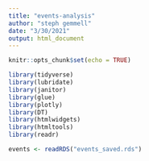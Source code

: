 ```yaml
---
title: "events-analysis"
author: "steph gemmell"
date: "3/30/2021"
output: html_document
---
```


```r
knitr::opts_chunk$set(echo = TRUE)

library(tidyverse)
library(lubridate)
library(janitor)
library(glue)
library(plotly)
library(DT)
library(htmlwidgets)
library(htmltools)
library(readr)

events <- readRDS("events_saved.rds")

```





```r




```




